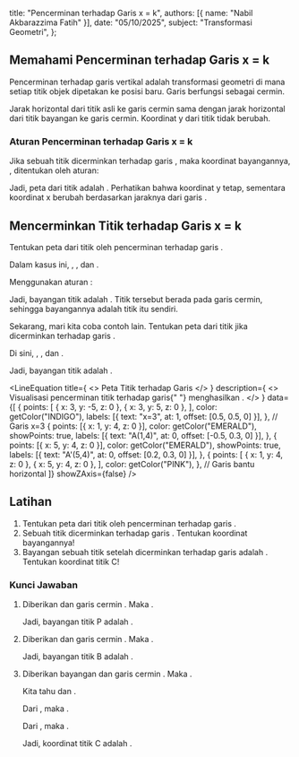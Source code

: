 
  title: "Pencerminan terhadap Garis x = k",
  authors: [{ name: "Nabil Akbarazzima Fatih" }],
  date: "05/10/2025",
  subject: "Transformasi Geometri",
};

## Memahami Pencerminan terhadap Garis x = k

Pencerminan terhadap garis vertikal <InlineMath math="x = k" /> adalah transformasi geometri di mana setiap titik objek dipetakan ke posisi baru. Garis <InlineMath math="x = k" /> berfungsi sebagai cermin.

Jarak horizontal dari titik asli ke garis cermin sama dengan jarak horizontal dari titik bayangan ke garis cermin. Koordinat y dari titik tidak berubah.

### Aturan Pencerminan terhadap Garis x = k

Jika sebuah titik <InlineMath math="P(x, y)" /> dicerminkan terhadap garis <InlineMath math="x = k" />, maka koordinat bayangannya, <InlineMath math="P'(x', y')" />, ditentukan oleh aturan:

<div className="flex flex-col gap-4">
  <BlockMath math="x' = 2k - x" />
  <BlockMath math="y' = y" />
</div>

Jadi, peta dari titik <InlineMath math="P(x, y)" /> adalah <InlineMath math="P'(2k - x, y)" />. Perhatikan bahwa koordinat y tetap, sementara koordinat x berubah berdasarkan jaraknya dari garis <InlineMath math="x=k" />.

## Mencerminkan Titik terhadap Garis x = k

Tentukan peta dari titik <InlineMath math="P(3,2)" /> oleh pencerminan terhadap garis <InlineMath math="x=3" />.

Dalam kasus ini, <InlineMath math="x=3" />, <InlineMath math="y=2" />, dan <InlineMath math="k=3" />.

Menggunakan aturan <InlineMath math="P'(2k - x, y)" />:

<div className="flex flex-col gap-4">
  <BlockMath math="x' = 2(3) - 3 = 6 - 3 = 3" />
  <BlockMath math="y' = 2" />
</div>

Jadi, bayangan titik <InlineMath math="P(3,2)" /> adalah <InlineMath math="P'(3,2)" />. Titik tersebut berada pada garis cermin, sehingga bayangannya adalah titik itu sendiri.

Sekarang, mari kita coba contoh lain. Tentukan peta dari titik <InlineMath math="A(1,4)" /> jika dicerminkan terhadap garis <InlineMath math="x=3" />.

Di sini, <InlineMath math="x=1" />, <InlineMath math="y=4" />, dan <InlineMath math="k=3" />.

<div className="flex flex-col gap-4">
  <BlockMath math="x' = 2(3) - 1 = 6 - 1 = 5" />
  <BlockMath math="y' = 4" />
</div>

Jadi, bayangan titik <InlineMath math="A(1,4)" /> adalah <InlineMath math="A'(5,4)" />.

<LineEquation
  title={
    <>
      Peta Titik terhadap Garis <InlineMath math="x=k" />
    </>
  }
  description={
    <>
      Visualisasi pencerminan titik <InlineMath math="A(1,4)" /> terhadap garis{" "}
      <InlineMath math="x=3" /> menghasilkan <InlineMath math="A'(5,4)" />.
    </>
  }
  data={[
    {
      points: [
        { x: 3, y: -5, z: 0 },
        { x: 3, y: 5, z: 0 },
      ],
      color: getColor("INDIGO"),
      labels: [{ text: "x=3", at: 1, offset: [0.5, 0.5, 0] }],
    }, // Garis x=3
    {
      points: [{ x: 1, y: 4, z: 0 }],
      color: getColor("EMERALD"),
      showPoints: true,
      labels: [{ text: "A(1,4)", at: 0, offset: [-0.5, 0.3, 0] }],
    },
    {
      points: [{ x: 5, y: 4, z: 0 }],
      color: getColor("EMERALD"),
      showPoints: true,
      labels: [{ text: "A'(5,4)", at: 0, offset: [0.2, 0.3, 0] }],
    },
    {
      points: [
        { x: 1, y: 4, z: 0 },
        { x: 5, y: 4, z: 0 },
      ],
      color: getColor("PINK"),
    }, // Garis bantu horizontal
  ]}
  showZAxis={false}
/>

## Latihan

1.  Tentukan peta dari titik <InlineMath math="P(3,2)" /> oleh pencerminan terhadap garis <InlineMath math="x=5" />.
2.  Sebuah titik <InlineMath math="B(-2, 5)" /> dicerminkan terhadap garis <InlineMath math="x=1" />. Tentukan koordinat bayangannya!
3.  Bayangan sebuah titik <InlineMath math="C(x,y)" /> setelah dicerminkan terhadap garis <InlineMath math="x=-2" /> adalah <InlineMath math="C'(0,3)" />. Tentukan koordinat titik C!

### Kunci Jawaban

1.  Diberikan <InlineMath math="P(3,2)" /> dan garis cermin <InlineMath math="x=5" />. Maka <InlineMath math="x=3, y=2, k=5" />.

    <div className="flex flex-col gap-4">
      <BlockMath math="x' = 2k - x = 2(5) - 3 = 10 - 3 = 7" />
      <BlockMath math="y' = y = 2" />
    </div>

    Jadi, bayangan titik P adalah <InlineMath math="P'(7,2)" />.

2.  Diberikan <InlineMath math="B(-2, 5)" /> dan garis cermin <InlineMath math="x=1" />. Maka <InlineMath math="x=-2, y=5, k=1" />.

    <div className="flex flex-col gap-4">
      <BlockMath math="x' = 2k - x = 2(1) - (-2) = 2 + 2 = 4" />
      <BlockMath math="y' = y = 5" />
    </div>

    Jadi, bayangan titik B adalah <InlineMath math="B'(4,5)" />.

3.  Diberikan bayangan <InlineMath math="C'(0,3)" /> dan garis cermin <InlineMath math="x=-2" />. Maka <InlineMath math="x'=0, y'=3, k=-2" />.

    Kita tahu <InlineMath math="x' = 2k - x" /> dan <InlineMath math="y' = y" />.

    Dari <InlineMath math="y' = y" />, maka <InlineMath math="y = 3" />.

    Dari <InlineMath math="x' = 2k - x" />, maka <InlineMath math="0 = 2(-2) - x" />.

    <div className="flex flex-col gap-4">
      <BlockMath math="0 = -4 - x" />
      <BlockMath math="x = -4" />
    </div>

    Jadi, koordinat titik C adalah <InlineMath math="C(-4,3)" />.
